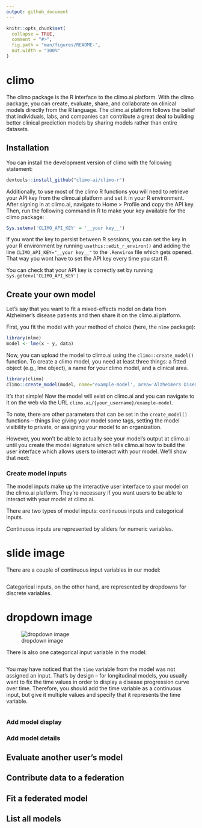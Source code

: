 ```yaml
---
output: github_document
---
```


<!-- README.md is generated from README.Rmd. Please edit that file -->

```r
knitr::opts_chunk$set(
  collapse = TRUE,
  comment = "#>",
  fig.path = "man/figures/README-",
  out.width = "100%"
)
```

# climo

<!-- badges: start -->
<!-- badges: end -->

The climo package is the R interface to the climo.ai platform. With the climo package, you can create, evaluate, share, and collaborate on clinical models directly from the R language. The climo.ai platform follows the belief that individuals, labs, and companies can contribute a great deal to building better clinical prediction models by sharing models rather than entire datasets.



## Installation

You can install the development version of climo with the following statement:

``` r
devtools::install_github("climo-ai/climo-r")
```

Additionally, to use most of the climo R functions you will need to retrieve your API key from the climo.ai platform and set it in your R environment. After signing in at climo.ai, navigate to Home > Profile and copy the API key. Then, run the following command in R to make your key available for the climo package:

```R
Sys.setenv('CLIMO_API_KEY' = '__your key__')
```

If you want the key to persist between R sessions, you can set the key in your R environment by running `usethis::edit_r_environ()` and adding the line `CLIMO_API_KEY="__your key__"` to the `.Renviron` file which gets opened. That way you wont have to set the API key every time you start R. 

You can check that your API key is correctly set by running `Sys.getenv('CLIMO_API_KEY')`


## Create your own model

Let's say that you want to fit a mixed-effects model on data from Alzheimer's disease patients and then share it on the climo.ai platform. 

First, you fit the model with your method of choice (here, the `nlme` package):

```R
library(nlme)
model <- lme(x ~ y, data)
```

Now, you can upload the model to climo.ai using the `climo::create_model()` function. To create a climo model, you need at least three things: a fitted object (e.g., lme object), a name for your climo model, and a clinical area. 

```R
library(climo)
climo::create_model(model, name="example-model', area='Alzheimers Disease')
```


It's that simple! Now the model will exist on climo.ai and you can navigate to it on the web via the URL `climo.ai/{your_username}/example-model`. 

To note, there are other parameters that can be set in the `create_model()` functions -- things like giving your model some tags, setting the model visibility to private, or assigning your model to an organization.

However, you won't be able to actually see your model's output at climo.ai until you create the model signature which tells climo.ai how to build the user interface which allows users to interact with your model. We'll show that next:

### Create model inputs

The model inputs make up the interactive user interface to your model on the climo.ai platform. They're necessary if you want users to be able to interact with your model at climo.ai.

There are two types of model inputs: continuous inputs and categorical inputs.

Continuous inputs are represented by sliders for numeric variables. 

# slide image 

There are a couple of continuous input variables in our model:

```
```

Categorical inputs, on the other hand, are represented by dropdowns for discrete variables.

# dropdown image 
![dropdown image](man/figures/dropdown.png)


There is also one categorical input variable in the model:

```
```

You may have noticed that the `time` variable from the model was not assigned an input. That's by design -- for longitudinal models, you usually want to fix the time values in order to display a disease progression curve over time. Therefore, you should add the time variable as a continuous input, but give it multiple values and specify that it represents the time variable.

```R 

```


### Add model display

### Add model details


## Evaluate another user's model


## Contribute data to a federation


## Fit a federated model


## List all models

